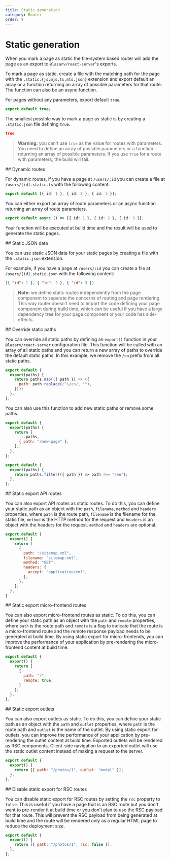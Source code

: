 ```yaml
---
title: Static generation
category: Router
order: 9
---
```



# Static generation

When you mark a page as static the file-system based router will add the page as an export to `@lazarv/react-server`'s exports.

To mark a page as static, create a file with the matching path for the page with the `.static.{js,mjs,ts,mts,json}` extension and export default an array or a function returning an array of possible parameters for that route. The function can also be an async function.

For pages without any parameters, export default `true`.

```ts filename="users.static.ts"
export default true;
```

The smallest possible way to mark a page as static is by creating a `.static.json` file defining `true`.

```json filename="users.static.json"
true
```

> **Warning:** you can't use `true` as the value for routes with parameters. You need to define an array of possible parameters or a function returning an array of possible parameters. If you use `true` for a route with parameters, the build will fail.

<Link name="dynamic-routes">
## Dynamic routes
</Link>

For dynamic routes, if you have a page at `/users/:id` you can create a file at `/users/[id].static.ts` with the following content:

```ts filename="users/[id].static.ts"
export default [{ id: 1 }, { id: 2 }, { id: 3 }];
```

You can either export an array of route parameters or an async function returning an array of route parameters.

```ts filename="users/[id].static.ts"
export default async () => [{ id: 1 }, { id: 2 }, { id: 3 }];
```

Your function will be executed at build time and the result will be used to generate the static pages.

<Link name="static-json-data">
## Static JSON data
</Link>

You can use static JSON data for your static pages by creating a file with the `.static.json` extension.

For example, if you have a page at `/users/:id` you can create a file at `/users/[id].static.json` with the following content:

```json filename="users/[id].static.json"
[{ "id": 1 }, { "id": 2 }, { "id": 3 }]
```

> **Note:** we define static routes independently from the page component to separate the concerns of routing and page rendering. This way router doesn't need to import the code defining your page component during build time, which can be useful if you have a large dependency tree for your page component or your code has side-effects.

<Link name="override-static-paths">
## Override static paths
</Link>

You can override all static paths by defining an `export()` function in your `@lazarv/react-server` configuration file. This function will be called with an array of all static paths and you can return a new array of paths to override the default static paths. In this example, we remove the `/en` prefix from all static paths.

```js filename="react-server.config.mjs"
export default {
  export(paths) {
    return paths.map(({ path }) => ({
      path: path.replace(/^\/en/, ""),
    }));
  },
};
```

You can also use this function to add new static paths or remove some paths.

```js filename="react-server.config.mjs"
export default {
  export(paths) {
    return [
      ...paths,
      { path: "/new-page" },
    ];
  },
};
```

```js filename="react-server.config.mjs"
export default {
  export(paths) {
    return paths.filter(({ path }) => path !== "/en");
  },
};
```

<Link name="static-export-api-routes">
## Static export API routes
</Link>

You can also export API routes as static routes. To do this, you can define your static path as an object with the `path`, `filename`, `method` and `headers` properties, where `path` is the route path, `filename` is the filename for the static file, `method` is the HTTP method for the request and `headers` is an object with the headers for the request. `method` and `headers` are optional.

```js filename="react-server.config.mjs"
export default {
  export() {
    return [
      {
        path: "/sitemap.xml",
        filename: "sitemap.xml",
        method: "GET",
        headers: {
          accept: "application/xml",
        },
      },
    ];
  },
}
```

<Link name="remote">
## Static export micro-frontend routes
</Link>

You can also export micro-frontend routes as static. To do this, you can define your static path as an object with the `path` and `remote` properties, where `path` is the route path and `remote` is a flag to indicate that the route is a micro-frontend route and the remote response payload needs to be generated at build time. By using static export for micro-frontends, you can improve the performance of your application by pre-rendering the micro-frontend content at build time.

```js filename="react-server.config.mjs"
export default {
  export() {
    return [
      {
        path: "/",
        remote: true,
      }
    ];
  },
};
```

<Link name="static-export-outlets">
## Static export outlets
</Link>

You can also export outlets as static. To do this, you can define your static path as an object with the `path` and `outlet` properties, where `path` is the route path and `outlet` is the name of the outlet. By using static export for outlets, you can improve the performance of your application by pre-rendering the outlet content at build time. Exported outlets will be rendered as RSC components. Client-side navigation to an exported outlet will use the static outlet content instead of making a request to the server.

```js filename="react-server.config.mjs"
export default {
  export() {
    return [{ path: "/photos/1", outlet: "modal" }];
  },
};
```

<Link name="disable-static-export-for-rsc-routes">
## Disable static export for RSC routes
</Link>

You can disable static export for RSC routes by setting the `rsc` property to `false`. This is useful if you have a page that is an RSC route but you don't want to pre-render it at build time or you don't plan to use the RSC payload for that route. This will prevent the RSC payload from being generated at build time and the route will be rendered only as a regular HTML page to reduce the deployment size.

```js filename="react-server.config.mjs"
export default {
  export() {
    return [{ path: "/photos/1", rsc: false }];
  },
};
```
